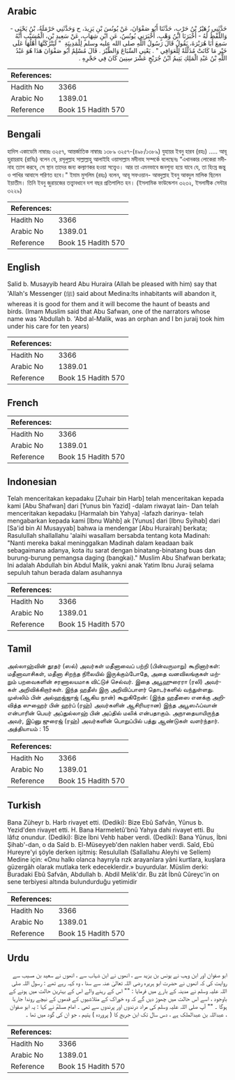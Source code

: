 ## Arabic


<div dir="rtl" lang="ar" style={{fontSize:'larger',backgroundColor:'#f8f9fa',padding:20}}>
حَدَّثَنِي زُهَيْرُ بْنُ حَرْبٍ، حَدَّثَنَا أَبُو صَفْوَانَ، عَنْ يُونُسَ بْنِ يَزِيدَ، ح وَحَدَّثَنِي حَرْمَلَةُ، بْنُ يَحْيَى - وَاللَّفْظُ لَهُ - أَخْبَرَنَا ابْنُ وَهْبٍ، أَخْبَرَنِي يُونُسُ، عَنِ ابْنِ شِهَابٍ، عَنْ سَعِيدِ بْنِ، الْمُسَيَّبِ أَنَّهُ سَمِعَ أَبَا هُرَيْرَةَ، يَقُولُ قَالَ رَسُولُ اللَّهِ صلى الله عليه وسلم لِلْمَدِينَةِ ‏ "‏ لَيَتْرُكَنَّهَا أَهْلُهَا عَلَى خَيْرِ مَا كَانَتْ مُذَلَّلَةً لِلْعَوَافِي ‏"‏ ‏.‏ يَعْنِي السِّبَاعَ وَالطَّيْرَ ‏.‏ قَالَ مُسْلِمٌ أَبُو صَفْوَانَ هَذَا هُوَ عَبْدُ اللَّهِ بْنُ عَبْدِ الْمَلِكِ يَتِيمُ ابْنُ جُرَيْجٍ عَشْرَ سِنِينَ كَانَ فِي حَجْرِهِ ‏.‏
</div>
<div style={{backgroundColor:'#f8f9fa',padding:20, marginBottom: 10}}><table> <thead> <tr> <th>References:</th> <th></th> </tr> </thead> <tbody><tr><td>Hadith No</td><td>3366</td></tr><tr><td>Arabic No</td><td>1389.01</td></tr><tr><td>Reference</td><td>Book 15 Hadith 570</td></tr></tbody></table></div>

## Bengali


<div dir="ltr" lang="bn" style={{fontSize:'larger',backgroundColor:'#f8f9fa',padding:20}}>
হাদিস একাডেমি নাম্বারঃ ৩২৫৭, আন্তর্জাতিক নাম্বারঃ ১৩৮৯ ৩২৫৭-(৪৯৮/১৩৮৯) যুহায়র ইবনু হারব (রহঃ) ..... আবূ হুরায়রাহ (রাযিঃ) বলেন যে, রসূলুল্লাহ সাল্লাল্লাহু আলাইহি ওয়াসাল্লাম মদীনাহ সম্পর্কে বলেছেনঃ “এখানকার লোকেরা মদীনাহ ত্যাগ করবে, সে স্থান তাদের জন্য কল্যাণকর হওয়া সত্ত্বেও। আর তা এমনভাবে জনশূন্য হয়ে যাবে যে, তা হিংস্র জন্তু ও পাখির আবাসে পরিণত হবে।" ইমাম মুসলিম (রহঃ) বলেন, আবূ সফওয়ান- আবদুল্লাহ ইবনু আবদুল মালিক ছিলেন ইয়াতীম। তিনি ইবনু জুরায়জের তত্ত্বাবধানে দশ বছর প্রতিপালিত হন। (ইসলামিক ফাউন্ডেশন ৩২৩২, ইসলামীক সেন্টার ৩২২৯)
</div>
<div style={{backgroundColor:'#f8f9fa',padding:20, marginBottom: 10}}><table> <thead> <tr> <th>References:</th> <th></th> </tr> </thead> <tbody><tr><td>Hadith No</td><td>3366</td></tr><tr><td>Arabic No</td><td>1389.01</td></tr><tr><td>Reference</td><td>Book 15 Hadith 570</td></tr></tbody></table></div>

## English


<div dir="ltr" lang="en" style={{fontSize:'larger',backgroundColor:'#f8f9fa',padding:20}}>
Salid b. Musayyib heard Abu Huraira (Allah be pleased with him) say that 'Allah's Messenger (ﷺ) said about Medina:Its inhabitants will abandon it, whereas it is good for them and it will become the haunt of beasts and birds. (Imam Muslim said that Abu Safwan, one of the narrators whose name was 'Abdullah b. 'Abd al-Malik, was an orphan and I bn juraij took him under his care for ten years)
</div>
<div style={{backgroundColor:'#f8f9fa',padding:20, marginBottom: 10}}><table> <thead> <tr> <th>References:</th> <th></th> </tr> </thead> <tbody><tr><td>Hadith No</td><td>3366</td></tr><tr><td>Arabic No</td><td>1389.01</td></tr><tr><td>Reference</td><td>Book 15 Hadith 570</td></tr></tbody></table></div>

## French


<div dir="ltr" lang="fr" style={{fontSize:'larger',backgroundColor:'#f8f9fa',padding:20}}>

</div>
<div style={{backgroundColor:'#f8f9fa',padding:20, marginBottom: 10}}><table> <thead> <tr> <th>References:</th> <th></th> </tr> </thead> <tbody><tr><td>Hadith No</td><td>3366</td></tr><tr><td>Arabic No</td><td>1389.01</td></tr><tr><td>Reference</td><td>Book 15 Hadith 570</td></tr></tbody></table></div>

## Indonesian


<div dir="ltr" lang="id" style={{fontSize:'larger',backgroundColor:'#f8f9fa',padding:20}}>
Telah menceritakan kepadaku [Zuhair bin Harb] telah menceritakan kepada kami [Abu Shafwan] dari [Yunus bin Yazid] -dalam riwayat lain- Dan telah menceritakan kepadaku [Harmalah bin Yahya] -lafazh darinya- telah mengabarkan kepada kami [Ibnu Wahb] ak [Yunus] dari [Ibnu Syihab] dari [Sa'id bin Al Musayyab] bahwa ia mendengar [Abu Hurairah] berkata; Rasulullah shallallahu 'alaihi wasallam bersabda tentang kota Madinah: "Nanti mereka bakal meninggalkan Madinah dalam keadaan baik sebagaimana adanya, kota itu sarat dengan binatang-binatang buas dan burung-burung pemangsa daging (bangkai)." Muslim Abu Shafwan berkata; Ini adalah Abdullah bin Abdul Malik, yakni anak Yatim Ibnu Juraij selama sepuluh tahun berada dalam asuhannya
</div>
<div style={{backgroundColor:'#f8f9fa',padding:20, marginBottom: 10}}><table> <thead> <tr> <th>References:</th> <th></th> </tr> </thead> <tbody><tr><td>Hadith No</td><td>3366</td></tr><tr><td>Arabic No</td><td>1389.01</td></tr><tr><td>Reference</td><td>Book 15 Hadith 570</td></tr></tbody></table></div>

## Tamil


<div dir="ltr" lang="ta" style={{fontSize:'larger',backgroundColor:'#f8f9fa',padding:20}}>
அல்லாஹ்வின் தூதர் (ஸல்) அவர்கள் மதீனாவைப் பற்றி (பின்வருமாறு) கூறினார்கள்: மதீனாவாசிகள், மதீனா சிறந்த நிலையில் இருக்கும்போதே, அதை வனவிலங்குகள் மற்றும் பறவைகளின் சரணாலயமாக விட்டுச் செல்வர். இதை அபூஹுரைரா (ரலி) அவர்கள் அறிவிக்கிறார்கள். இந்த ஹதீஸ் இரு அறிவிப்பாளர் தொடர்களில் வந்துள்ளது. முஸ்லிம் பின் அல்ஹஜ்ஜாஜ் (ஆகிய நான்) கூறுகிறேன்: (இந்த ஹதீஸை எனக்கு அறிவித்த ஸுஹைர் பின் ஹர்ப் (ரஹ்) அவர்களின் ஆசிரியரான) இந்த அபூஸஃப்வான் என்பாரின் பெயர் அப்துல்லாஹ் பின் அப்தில் மலிக் என்பதாகும். அநாதையாயிருந்த அவர், இப்னு ஜுரைஜ் (ரஹ்) அவர்களின் பொறுப்பில் பத்து ஆண்டுகள் வளர்ந்தார். அத்தியாயம் : 15
</div>
<div style={{backgroundColor:'#f8f9fa',padding:20, marginBottom: 10}}><table> <thead> <tr> <th>References:</th> <th></th> </tr> </thead> <tbody><tr><td>Hadith No</td><td>3366</td></tr><tr><td>Arabic No</td><td>1389.01</td></tr><tr><td>Reference</td><td>Book 15 Hadith 570</td></tr></tbody></table></div>

## Turkish


<div dir="ltr" lang="tr" style={{fontSize:'larger',backgroundColor:'#f8f9fa',padding:20}}>
Bana Züheyr b. Harb rivayet etti. (Dediki): Bize Ebû Safvân, Yûnus b. Yezid'den rivayet etti. H. Bana Harmeletû'bnû Yahya dahi rivayet etti. Bu lâfız onundur. (Dediki): Bize İbni Vehb haber verdi. (Dediki): Bana Yûnus, İbni Şihab'-dan, o da Saîd b. El-Müseyyeb'den naklen haber verdi. Saîd, Ebû Hureyre'yi şöyle derken işitmiş: Resulullah (Sallallahu Aleyhi ve Sellem) Medine için: «Onu halkı olanca hayrıyla rızk arayanlara yâni kurtlara, kuşlara güzergâh olarak mutlaka terk edeceklerdir.» buyurdular. Müslim derki: Buradaki Ebû Safvân, Abdullah b. Abdil Melik'dir. Bu zât İbnû Cûreyc'in on sene terbiyesi altında bulundurduğu yetimidir
</div>
<div style={{backgroundColor:'#f8f9fa',padding:20, marginBottom: 10}}><table> <thead> <tr> <th>References:</th> <th></th> </tr> </thead> <tbody><tr><td>Hadith No</td><td>3366</td></tr><tr><td>Arabic No</td><td>1389.01</td></tr><tr><td>Reference</td><td>Book 15 Hadith 570</td></tr></tbody></table></div>

## Urdu


<div dir="rtl" lang="ur" style={{fontSize:'larger',backgroundColor:'#f8f9fa',padding:20}}>
ابو صفوان اور ابن وہب نے یونس بن یزید سے ، انھوں نے ابن شہاب سے ، انھوں نے سعید بن مسیب سے روایت کی کہ انھوں نے حضرت ابو ہریرہ رضی اللہ تعالیٰ عنہ سے سنا ، وہ کہہ رہے تھے : رسول اللہ صلی اللہ علیہ وسلم نے مدینہ کے بارے میں فرمایا : "" اس کے رہنے والے اس کے بہترین حالت میں ہونے کے باوجود ، اسے اس حالت میں چھوڑ دیں گے کہ وہ خوراک کے متلاشیوں کے قدموں کے نیچے روندا جارہا ہوگا ۔ "" آپ صلی اللہ علیہ وسلم کی مراد درندوں اور پرندوں سے تھی ۔ امام مسلمؒ نے کہا : یہ ابو صفوان ، عبداللہ بن عبدالملک ہے ، دس سال تک ابن جریج کا ( پروردہ ) یتیم ، جو ان کی گود میں تھا ۔
</div>
<div style={{backgroundColor:'#f8f9fa',padding:20, marginBottom: 10}}><table> <thead> <tr> <th>References:</th> <th></th> </tr> </thead> <tbody><tr><td>Hadith No</td><td>3366</td></tr><tr><td>Arabic No</td><td>1389.01</td></tr><tr><td>Reference</td><td>Book 15 Hadith 570</td></tr></tbody></table></div>